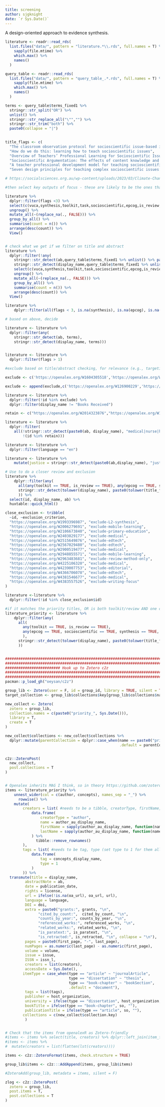 ```yaml
---
title: screening
author: sjgknight
date: `r Sys.Date()`
---
```


A design-oriented approach to evidence synthesis.
```r

literature <- readr::read_rds(
  list.files("data/", pattern = "literature.*\\.rds", full.names = T) %>% 
    sapply(file.mtime) %>% 
    which.max() %>% 
    names()
  )

query_table <- readr::read_rds(
  list.files("data/", pattern = "query_table_.*.rds", full.names = T) %>% 
    sapply(file.mtime) %>% 
    which.max() %>% 
    names()
  )

terms <- query_table$terms_fixed1 %>%
  stringr::str_split("OR") %>% 
  unlist() %>% 
  stringr::str_replace_all("\"","") %>%
  stringr::str_trim("both") %>% 
  paste0(collapse = "|")

                                                                        
title_flags <- c(
  "The classroom observation protocol for socioscientific issue-based instruction: development and implementation of a new research tool",
  "How do we do this: learning how to teach socioscientific issues",
  "Overview of Teachers’ Professional Learning for Socioscientific Issues and Sustainability Education",
  "Socioscientific Argumentation: The effects of content knowledge and morality",
  "A teacher professional development model for teaching socioscientific issues",
  "Seven design principles for teaching complex socioscientific issues: the design of a complex systems agent-based disease epidemic model and the application of epistemic practices in high school biology") 

# https://socialsciences.org.au/wp-content/uploads/2023/03/Climate-Change-Education-March-2023.pdf
```


```r

#then select key outputs of focus - these are likely to be the ones that address the most issues by total count, or/and with special focus (e.g., on Australian context)

literature %>% 
  dplyr::filter(flags <3) %>% 
  select(c(vuca,synthesis,toolkit,task,socioscientific,epcog,is_review,is_socio,is_aus)) %>% 
  ungroup() %>%
  mutate_all(~(replace_na(., FALSE))) %>% 
  group_by_all() %>% 
  summarise(count = n()) %>% 
  arrange(desc(count)) %>%
  View()


# check what we get if we filter on title and abstract
literature %>%
  dplyr::filter(!any(
    stringr::str_detect(ab,query_table$terms_fixed1 %>% unlist() %>% paste0(collapse = "|") ),
    stringr::str_detect(display_name,query_table$terms_fixed1 %>% unlist() %>% paste0(collapse = "|")))) %>%
    select(c(vuca,synthesis,toolkit,task,socioscientific,epcog,is_review,is_socio,is_aus)) %>% 
    ungroup() %>%
    mutate_all(~(replace_na(., FALSE))) %>% 
    group_by_all() %>% 
    summarise(count = n()) %>% 
    arrange(desc(count)) %>%
  View()

literature %>%
    dplyr::filter(all(flags < 3, is.na(synthesis), is.na(epcog), is.na(socioscientific), is_socio == FALSE)) %>% View()
```

```r
# based on above, decide

literature <- literature %>%
  dplyr::filter(any(
    stringr::str_detect(ab, terms),
    stringr::str_detect(display_name, terms)))


literature <- literature %>% 
  dplyr::filter(flags > 1)

#exclude based on title/abstract checking, for relevance (e.g., targeting mathematics education, medical context, tc.)

exclude <- c('https://openalex.org/W1604305518','https://openalex.org/W1912075355','https://openalex.org/W2962598315','https://openalex.org/W2094994963','https://openalex.org/W2000831064','https://openalex.org/W4205227456','https://openalex.org/W2038890851','https://openalex.org/W2108904874','https://openalex.org/W2095567252','https://openalex.org/W4211089520','https://openalex.org/W2027514705','https://openalex.org/W2894974155','https://openalex.org/W2003016388','https://openalex.org/W1975309959','https://openalex.org/W1993699716','https://openalex.org/W2317631850','https://openalex.org/W1489817462','https://openalex.org/W1586374441','https://openalex.org/W2168638648','https://openalex.org/W1683076811','https://openalex.org/W2190204589','https://openalex.org/W2220806023','https://openalex.org/W2277237219','https://openalex.org/W4211193118','https://openalex.org/W2561072080','https://openalex.org/W1489053176','https://openalex.org/W2261088873','https://openalex.org/W1459600795','https://openalex.org/W2609405627','https://openalex.org/W2601450050','https://openalex.org/W2613148263','https://openalex.org/W2750086795','https://openalex.org/W2756625742','https://openalex.org/W2767289697','https://openalex.org/W2962237672','https://openalex.org/W2900191261','https://openalex.org/W2895139391','https://openalex.org/W2802443696','https://openalex.org/W2885647793','https://openalex.org/W2885903379','https://openalex.org/W2979547500','https://openalex.org/W2896845873','https://openalex.org/W4230928036','https://openalex.org/W2906524545','https://openalex.org/W2922653987','https://openalex.org/W2932838904','https://openalex.org/W2943854131','https://openalex.org/W2966425469','https://openalex.org/W2949379172','https://openalex.org/W2984471937','https://openalex.org/W2986520608','https://openalex.org/W3015201426','https://openalex.org/W1488316692','https://openalex.org/W3090563501','https://openalex.org/W3015011652','https://openalex.org/W3110090393','https://openalex.org/W3108342335','https://openalex.org/W3134599079','https://openalex.org/W3146159216','https://openalex.org/W3152524270','https://openalex.org/W3164106322','https://openalex.org/W3138796997','https://openalex.org/W3179999873','https://openalex.org/W3189028489','https://openalex.org/W4225718732','https://openalex.org/W4205905587','https://openalex.org/W4210634307','https://openalex.org/W4213269126','https://openalex.org/W4220692896','https://openalex.org/W4205122204','https://openalex.org/W4224923160','https://openalex.org/W4280545606','https://openalex.org/W4281772660','https://openalex.org/W4307561355','https://openalex.org/W4385743396','https://openalex.org/W4250171796','https://openalex.org/W4316589567','https://openalex.org/W4317209162','https://openalex.org/W4318763112','https://openalex.org/W4321749161','https://openalex.org/W4364378329','https://openalex.org/W4376610082','https://openalex.org/W4379013311','https://openalex.org/W4382310384','https://openalex.org/W4381252030','https://openalex.org/W4382795565','https://openalex.org/W4385344701','https://openalex.org/W4387543929','https://openalex.org/W4385462921')

exclude <- append(exclude,c('https://openalex.org/W126900229','https://openalex.org/W1162855863','https://openalex.org/W1486861751','https://openalex.org/W1488851685','https://openalex.org/W1493385448','https://openalex.org/W1505483020','https://openalex.org/W1525306132','https://openalex.org/W1545609223','https://openalex.org/W1563145307','https://openalex.org/W1572295178','https://openalex.org/W1596791321','https://openalex.org/W1608406241','https://openalex.org/W1871802992','https://openalex.org/W1874704585','https://openalex.org/W1878708000','https://openalex.org/W1892263772','https://openalex.org/W1894913590','https://openalex.org/W1924219510','https://openalex.org/W1953601072','https://openalex.org/W1965715194','https://openalex.org/W1965774585','https://openalex.org/W1967736802','https://openalex.org/W1968492124','https://openalex.org/W1974408704','https://openalex.org/W1974845364','https://openalex.org/W1976562013','https://openalex.org/W1978488180','https://openalex.org/W1984531432','https://openalex.org/W1985560718','https://openalex.org/W1987262884','https://openalex.org/W1994875755','https://openalex.org/W1997617035','https://openalex.org/W2001950620','https://openalex.org/W2022937524','https://openalex.org/W2019812178','https://openalex.org/W2035822438','https://openalex.org/W2036449850','https://openalex.org/W2051456470','https://openalex.org/W2052878583','https://openalex.org/W2059411324','https://openalex.org/W2064383591','https://openalex.org/W2066568045','https://openalex.org/W2070010960','https://openalex.org/W2079952078','https://openalex.org/W2085779605','https://openalex.org/W2088872967','https://openalex.org/W2090807451','https://openalex.org/W2091019584','https://openalex.org/W2099322178', 'https://openalex.org/W110365489','https://openalex.org/W4250266026','https://openalex.org/W2013565625','https://openalex.org/W1999168879','https://openalex.org/W1977420907','https://openalex.org/W1842149437','https://openalex.org/W4231613834','https://openalex.org/W4229862880','https://openalex.org/W1980026370','https://openalex.org/W2107963644','https://openalex.org/W4206115102','https://openalex.org/W2130715217','https://openalex.org/W1973021373','https://openalex.org/W2803851860','https://openalex.org/W2894358599','https://openalex.org/W2090590508','https://openalex.org/W2116138955','https://openalex.org/W2131920030','https://openalex.org/W2477407696','https://openalex.org/W2516835018','https://openalex.org/W2521434429','https://openalex.org/W2548187339','https://openalex.org/W2561466973','https://openalex.org/W2616757401','https://openalex.org/W2655198829','https://openalex.org/W271379248','https://openalex.org/W2780812755','https://openalex.org/W918766942','https://openalex.org/W856970206','https://openalex.org/W813295017','https://openalex.org/W628167470','https://openalex.org/W4387612585','https://openalex.org/W4387517526','https://openalex.org/W4386443769'))

literature <- literature %>%
  dplyr::filter(!id %in% exclude) %>% 
  dplyr::filter(display_name != "Books Received")

retain <- c("https://openalex.org/W2014323876","https://openalex.org/W1820706591","https://openalex.org/W1820706591","https://openalex.org/W2990234060","https://openalex.org/W4283751225","https://openalex.org/W850924469")

literature <- literature %>%
  dplyr::filter(
    all(!stringr::str_detect(paste0(ab, display_name), "medical|nurse|hospital|oncolog|surgical|surgery"),
        !(id %in% retain)))

literature <- literature %>%
  dplyr::filter(language == "en")

literature <- literature %>%
    mutate(justice = stringr::str_detect(paste0(ab,display_name), "justice|ethic|moral|socially just|virtue|values|fairness")) 

```


```r
# Use to do a closer review and exclusion
literature %>% 
    dplyr::filter(any(
      all(any(toolkit == TRUE, is_review == TRUE), any(epcog == TRUE, socioscientific == TRUE, synthesis == TRUE, vuca == TRUE)),
      stringr::str_detect(tolower(display_name), paste0(tolower(title_flags), collapse = "|"))
      )) %>%
  select(id, display_name, ab) %>% 
  huxtable::quick_html()

close_exclusion <- tribble(
  ~id, ~exclusion_criterion,
  "https://openalex.org/W1993396987", "exclude-L2-synthesis",
  "https://openalex.org/W2006279691", "exclude-mobile-learning",
  "https://openalex.org/W2106673840", "exclude-primary-education",
  "https://openalex.org/W2403829177", "exclude-medical",
  "https://openalex.org/W2515649876", "exclude-edtech",
  "https://openalex.org/W2567029480", "exclude-edtech",
  "https://openalex.org/W2900519477", "exclude-medical",
  "https://openalex.org/W2948855571", "exclude-mobile-learning",
  "https://openalex.org/W2963483681", "exclude-review-method-only",
  "https://openalex.org/W4225106320", "exclude-medical",
  "https://openalex.org/W4239007753", "exclude-editorial",
  "https://openalex.org/W4366706078", "exclude-edtech",
  "https://openalex.org/W4381546677", "exclude-medical",
  "https://openalex.org/W4383557526", "exclude-writing-focus"
)

literature <-literature %>%
  dplyr::filter(!id %in% close_exclusion$id)

#if it matches the priority titles, OR is both toolkit/review AND one of the topic terms
literature_priority <- literature %>% 
    dplyr::filter(any(
      all(
        any(toolkit == TRUE, is_review == TRUE), 
        any(epcog == TRUE, socioscientific == TRUE, synthesis == TRUE, vuca == TRUE)
        ),
      stringr::str_detect(tolower(display_name), paste0(tolower(title_flags), collapse = "|"))
      ))


###########################################################################
###########################################################################
######################### Hook up to Zotero c2z
###########################################################################
###########################################################################
pacman::p_load_gh("oeysan/c2z")

group_lib <- Zotero(user = F, id = group_id, library = TRUE, silent = TRUE, index = F)
target_collection <- group_lib$collections$key[group_lib$collections$name == "reading"]

new_collect <- Zotero(
  zotero = group_lib,
  collection.names = c(paste0("priority_", Sys.Date())),
  library = T,
  create = T 
) 

new_collect$collections <- new_collect$collections %>%
  dplyr::mutate(parentCollection = dplyr::case_when(name == paste0("priority_", Sys.Date()) ~ target_collection,
                                                    .default = parentCollection))

  
c2z::ZoteroPost(
  new_collect,
  post.collections = T
)


# Openalex inherits MAG I think, so in theory https://github.com/zotero/translators/blob/master/Microsoft%20Academic.js should give some guidance 
items <- literature_priority %>%
    unnest_wider(col = c(author, concepts), names_sep = "_") %>%
      rowwise() %>%
    mutate(
        creators = list( #needs to be a tibble, creatorType, firstName, lastName 
            data.frame(
                creatorType = "author",
                name = author_au_display_name,
                firstName = sapply(author_au_display_name, function(names) sub(" .*", "", names)),
                lastName = sapply(author_au_display_name, function(names) sub(".* ", "", names))
            ) %>% 
              tibble::remove_rownames()
        ),
        tags = list( #needs to be tag, type (set type to 1 for them all)
            data.frame(
                tag = concepts_display_name,
                type = 1
            )
        )) %>%
  transmute(title = display_name,
         abstractNote = ab, 
         date = publication_date,
         rights = license, 
         url = ifelse(!is.na(oa_url), oa_url, url),
         language = language,
         DOI = doi,
         extra = paste0("grants:", grants, "\n",
               "cited_by_count:",  cited_by_count, "\n",
               "counts_by_year:", counts_by_year, "\n",
               "referenced_works:", referenced_works, "\n",
               "related_works:", related_works, "\n",
               "is_paratext:", is_paratext, "\n",
               "is_retracted:", is_retracted, "\n", collapse = "\n"),
         pages = paste0(first_page, "-", last_page),
         numPages = as.numeric(last_page) - as.numeric(first_page),
         volume = volume,
         issue = issue,
         ISSN = issn_l,
         creators = list(creators),
         accessDate = Sys.Date(),
        itemType = case_when(type == "article" ~ "journalArticle",
                             type == "dissertation" ~ "thesis",
                             type == "book-chapter" ~ "bookSection",
                             .default = "document"),
         tags = list(tags),
         publisher = host_organization, 
         university = ifelse(type == "dissertation", host_organization, ""),
         bookTitle = ifelse(type == "book-chapter", so, ""),
         publicationTitle = ifelse(type == "article", so, ""),
        collections = c(new_collect$collection.key)
         )


# Check that the items from openalexR as Zotero-friendly
#items <- items %>% select(title, creators) %>% dplyr::left_join(item_form, by = "title") 
#items <- items %>% 
#  mutate(creators = list(flatten(lst(creators)))) 

items <- c2z::ZoteroFormat(items, check.structure = TRUE)

group_lib$items <- c2z:::AddAppend(items, group_lib$items)

#ZoteroAdd(group_lib, metadata = items, silent = F)

zlog <- c2z::ZoteroPost(
  zotero = group_lib,
  post.items = T,
  post.collections = T
)


```

